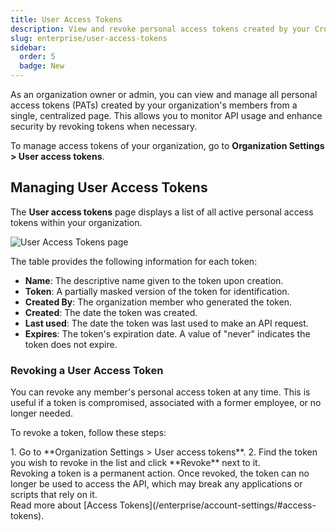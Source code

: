 ```yaml
---
title: User Access Tokens
description: View and revoke personal access tokens created by your Crowdin Enterprise organization members
slug: enterprise/user-access-tokens
sidebar:
  order: 5
  badge: New
---
```



As an organization owner or admin, you can view and manage all personal access tokens (PATs) created by your organization's members from a single, centralized page. This allows you to monitor API usage and enhance security by revoking tokens when necessary.

To manage access tokens of your organization, go to **Organization Settings > User access tokens**.

## Managing User Access Tokens

The **User access tokens** page displays a list of all active personal access tokens within your organization.

<Image src={userAccessTokens} alt="User Access Tokens page" />

The table provides the following information for each token:

* **Name**: The descriptive name given to the token upon creation.
* **Token**: A partially masked version of the token for identification.
* **Created By**: The organization member who generated the token.
* **Created**: The date the token was created.
* **Last used**: The date the token was last used to make an API request.
* **Expires**: The token's expiration date. A value of "never" indicates the token does not expire.

### Revoking a User Access Token

You can revoke any member's personal access token at any time. This is useful if a token is compromised, associated with a former employee, or no longer needed.

To revoke a token, follow these steps:

<Steps>
  1. Go to **Organization Settings > User access tokens**.
  2. Find the token you wish to revoke in the list and click **Revoke** next to it.
</Steps>

<Aside type="caution" title="Revocation is Immediate">
  Revoking a token is a permanent action. Once revoked, the token can no longer be used to access the API, which may break any applications or scripts that rely on it.
</Aside>

<ReadMore>
  Read more about [Access Tokens](/enterprise/account-settings/#access-tokens).
</ReadMore>
